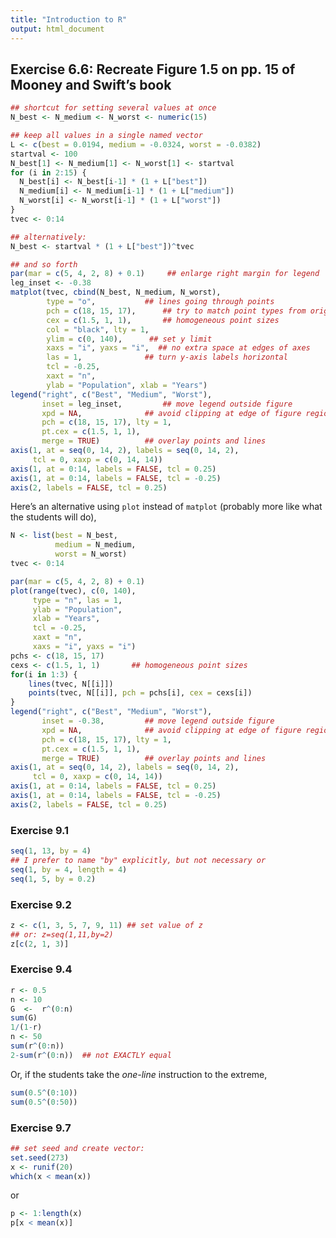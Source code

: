 ```yaml
---
title: "Introduction to R"
output: html_document
---
```


## Exercise 6.6: Recreate Figure 1.5 on pp. 15 of Mooney and Swift's book

```r
## shortcut for setting several values at once
N_best <- N_medium <- N_worst <- numeric(15)

## keep all values in a single named vector
L <- c(best = 0.0194, medium = -0.0324, worst = -0.0382)
startval <- 100
N_best[1] <- N_medium[1] <- N_worst[1] <- startval
for (i in 2:15) {
  N_best[i] <- N_best[i-1] * (1 + L["best"])
  N_medium[i] <- N_medium[i-1] * (1 + L["medium"])
  N_worst[i] <- N_worst[i-1] * (1 + L["worst"])
}
tvec <- 0:14

## alternatively:
N_best <- startval * (1 + L["best"])^tvec

## and so forth
par(mar = c(5, 4, 2, 8) + 0.1)     ## enlarge right margin for legend
leg_inset <- -0.38
matplot(tvec, cbind(N_best, N_medium, N_worst),
        type = "o",           ## lines going through points
        pch = c(18, 15, 17),      ## try to match point types from orig.
        cex = c(1.5, 1, 1),       ## homogeneous point sizes
        col = "black", lty = 1,  
        ylim = c(0, 140),      ## set y limit
        xaxs = "i", yaxs = "i",  ## no extra space at edges of axes
        las = 1,              ## turn y-axis labels horizontal
        tcl = -0.25,
        xaxt = "n",
        ylab = "Population", xlab = "Years")
legend("right", c("Best", "Medium", "Worst"),
       inset = leg_inset,         ## move legend outside figure
       xpd = NA,              ## avoid clipping at edge of figure region
       pch = c(18, 15, 17), lty = 1,
       pt.cex = c(1.5, 1, 1),
       merge = TRUE)          ## overlay points and lines
axis(1, at = seq(0, 14, 2), labels = seq(0, 14, 2), 
     tcl = 0, xaxp = c(0, 14, 14))
axis(1, at = 0:14, labels = FALSE, tcl = 0.25)
axis(1, at = 0:14, labels = FALSE, tcl = -0.25)
axis(2, labels = FALSE, tcl = 0.25)
```

Here's an alternative using `plot` instead of `matplot` (probably more like what the students will do),
```r
N <- list(best = N_best,
          medium = N_medium,
          worst = N_worst)
tvec <- 0:14

par(mar = c(5, 4, 2, 8) + 0.1)
plot(range(tvec), c(0, 140),
     type = "n", las = 1,
     ylab = "Population",
     xlab = "Years",
     tcl = -0.25,
     xaxt = "n",
     xaxs = "i", yaxs = "i")
pchs <- c(18, 15, 17)
cexs <- c(1.5, 1, 1)       ## homogeneous point sizes
for(i in 1:3) {
    lines(tvec, N[[i]])
    points(tvec, N[[i]], pch = pchs[i], cex = cexs[i])
}
legend("right", c("Best", "Medium", "Worst"),
       inset = -0.38,         ## move legend outside figure
       xpd = NA,              ## avoid clipping at edge of figure region
       pch = c(18, 15, 17), lty = 1,
       pt.cex = c(1.5, 1, 1),
       merge = TRUE)          ## overlay points and lines
axis(1, at = seq(0, 14, 2), labels = seq(0, 14, 2), 
     tcl = 0, xaxp = c(0, 14, 14))
axis(1, at = 0:14, labels = FALSE, tcl = 0.25)
axis(1, at = 0:14, labels = FALSE, tcl = -0.25)
axis(2, labels = FALSE, tcl = 0.25)
```


### Exercise 9.1
```r
seq(1, 13, by = 4)
## I prefer to name "by" explicitly, but not necessary or
seq(1, by = 4, length = 4)
seq(1, 5, by = 0.2)
```


### Exercise 9.2
```r
z <- c(1, 3, 5, 7, 9, 11) ## set value of z
## or: z=seq(1,11,by=2)
z[c(2, 1, 3)]
```

### Exercise 9.4
```r
r <- 0.5
n <- 10
G  <-  r^(0:n)
sum(G)
1/(1-r)
n <- 50
sum(r^(0:n))
2-sum(r^(0:n))  ## not EXACTLY equal
```
Or, if the students take the *one-line* instruction to the extreme,
```r
sum(0.5^(0:10))
sum(0.5^(0:50))
```

### Exercise 9.7
```r
## set seed and create vector:
set.seed(273)
x <- runif(20)
which(x < mean(x))
```
or
```r
p <- 1:length(x)
p[x < mean(x)]
```

